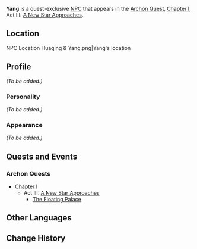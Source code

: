{{Meta
<!-- Remove this template after adding the missing info -->
|missing_NPC_profile  = yes
}}
{{About|the Archon Quest-exclusive NPC|the event-exclusive NPC|Yang (Unreconciled Stars)}}
{{Character Infobox
|type             = Quest NPC
|image            = NPC Yang.png
|region           = Liyue
|affiliation      = Millelith
|title            = Millelith
}}

'''Yang''' is a quest-exclusive [[NPC]] that appears in the [[Archon Quest]], [[Chapter I]], Act III: [[A New Star Approaches]].

==Location==
<gallery hideaddbutton="true" captionalign="center">
NPC Location Huaqing & Yang.png|Yang's location
<!--NPC Location Huaqing & Yang Context.png|Additional context-->
</gallery>

==Profile==
<!-- detailed story/lore information goes here -->
''(To be added.)''

===Personality===
''(To be added.)''

===Appearance===
''(To be added.)''

==Quests and Events==
===Archon Quests===
* [[Chapter I]]
** Act III: [[A New Star Approaches]]
*** [[The Floating Palace]]

==Other Languages==
{{Other Languages|default_hidden = 1
|en      = Yang
|zhs     = 阿阳
|zhs_rm  = Ā Yáng
|zht     = 阿陽
|zht_rm  = Ā Yáng
|ja      = 阿陽
|ja_rm   = Kuma You{{Assumed}}
|ko      = 단양
|ko_rm   = Danyang
|es      = Apolo
|fr      = Yang
|ru      = Ян
|th      = Yang
|vi      = Yang
|de      = Yang
|id      = Yang
|pt      = Yang
}}

==Change History==
{{Change History|1.0}}
<!--
==References==
{{Reflist}}-->